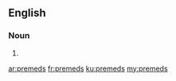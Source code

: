 ==English==

===Noun===
{{head|en}}

# {{plural of|premed}}

[[ar:premeds]]
[[fr:premeds]]
[[ku:premeds]]
[[my:premeds]]